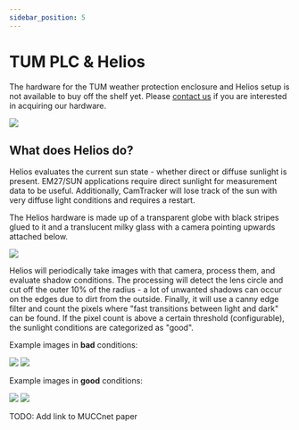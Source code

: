 ```yaml
---
sidebar_position: 5
---
```


# TUM PLC & Helios

The hardware for the TUM weather protection enclosure and Helios setup is not available to buy off the shelf yet. Please [contact us](/docs/contact) if you are interested in acquiring our hardware.

<img src='/img/docs/muccnet-image-roof.jpg' className='tw-mb-6 tw-rounded-lg' />

## What does Helios do?

Helios evaluates the current sun state - whether direct or diffuse sunlight is present. EM27/SUN applications require direct sunlight for measurement data to be useful. Additionally, CamTracker will lose track of the sun with very diffuse light conditions and requires a restart.

The Helios hardware is made up of a transparent globe with black stripes glued to it and a translucent milky glass with a camera pointing upwards attached below.

<div className='tw-flex tw-justify-center tw-w-full'>
    <img
        src='/img/docs/helios-hardware.png'
        className='tw-mb-2 tw-rounded-lg !tw-h-64'
    />
</div>

Helios will periodically take images with that camera, process them, and evaluate shadow conditions. The processing will detect the lens circle and cut off the outer 10% of the radius - a lot of unwanted shadows can occur on the edges due to dirt from the outside. Finally, it will use a canny edge filter and count the pixels where "fast transitions between light and dark" can be found. If the pixel count is above a certain threshold (configurable), the sunlight conditions are categorized as "good".

Example images in **bad** conditions:

<div className='tw-flex tw-items-center tw-justify-center tw-w-full tw-gap-x-2 -tw-mt-3 tw-mb-4'>
    <img
        src='/img/docs/helios-example-image-bad-raw.jpg'
        className='tw-rounded-lg !tw-h-48'
    />
    <img
        src='/img/docs/helios-example-image-bad-processed.jpg'
        className='tw-rounded-lg !tw-h-48'
    />
</div>

Example images in **good** conditions:

<div className='tw-flex tw-items-center tw-justify-center tw-w-full tw-gap-x-2 -tw-mt-3 tw-mb-4'>
    <img
        src='/img/docs/helios-example-image-good-raw.jpg'
        className='tw-rounded-lg !tw-h-48'
    />
    <img
        src='/img/docs/helios-example-image-good-processed.jpg'
        className='tw-rounded-lg !tw-h-48'
    />
</div>

TODO: Add link to MUCCnet paper
